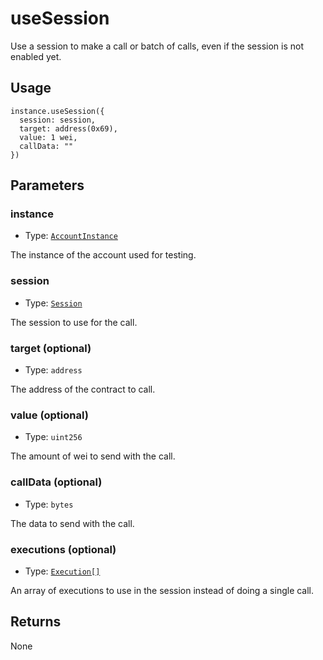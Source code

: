 # useSession 

Use a session to make a call or batch of calls, even if the session is not enabled yet. 

## Usage

```solidity copy
instance.useSession({
  session: session,
  target: address(0x69),
  value: 1 wei,
  callData: ""
})
```

## Parameters

### instance

- Type: [`AccountInstance`](/modulekit/glossary/types.mdx#accountinstance)

The instance of the account used for testing.

### session

- Type: [`Session`](/modulekit/glossary/types.mdx#session)

The session to use for the call.

### target (optional)

- Type: `address`

The address of the contract to call.

### value (optional)

- Type: `uint256`

The amount of wei to send with the call.

### callData (optional)

- Type: `bytes`

The data to send with the call.

### executions (optional)

- Type: [`Execution[]`](/modulekit/glossary/types.mdx#execution)

An array of executions to use in the session instead of doing a single call.

## Returns

None
